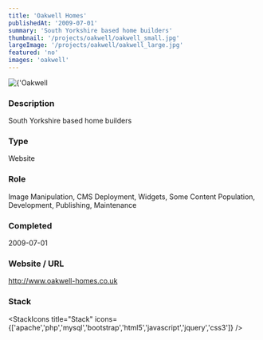 ```yaml
---
title: 'Oakwell Homes'
publishedAt: '2009-07-01'
summary: 'South Yorkshire based home builders'
thumbnail: '/projects/oakwell/oakwell_small.jpg'
largeImage: '/projects/oakwell/oakwell_large.jpg'
featured: 'no'
images: 'oakwell'
---
```


<div className="relative w-full h-[400px] sm:h-[600px] md:h-[760px] lg:h-[920px]">
  <Image
    alt={'Oakwell Homes'}
    src={'/projects/oakwell/oakwell.jpg'}
    sizes="(max-width: 640px) 100%, 100%"
    fill={true}
    priority
    style={{
      objectFit: 'contain'
    }}
  />
</div>

### Description

South Yorkshire based home builders


### Type

Website

### Role

Image Manipulation, CMS Deployment, Widgets, Some Content Population, Development, Publishing, Maintenance

### Completed
2009-07-01

### Website / URL
http://www.oakwell-homes.co.uk


### Stack

<StackIcons
  title="Stack"
  icons={['apache','php','mysql','bootstrap','html5','javascript','jquery','css3']}
  />
